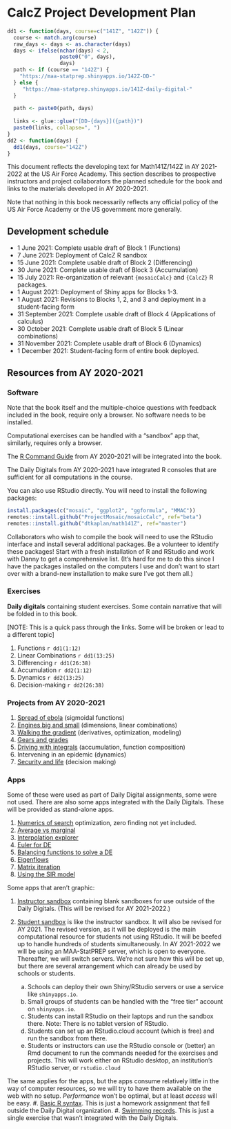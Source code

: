 # CalcZ Project Development Plan {.unnumbered}

```r
dd1 <- function(days, course=c("141Z", "142Z")) {
  course <- match.arg(course)
  raw_days <- days <- as.character(days)
  days <- ifelse(nchar(days) < 2, 
                 paste0("0", days),
                 days)
  path <- if (course == "142Z") {
    "https://maa-statprep.shinyapps.io/142Z-DD-"
  } else {
     "https://maa-statprep.shinyapps.io/141Z-daily-digital-"
  }
    
  path <- paste0(path, days)
  
  links <- glue::glue("[DD-{days}]({path})")
  paste0(links, collapse=", ")
}
dd2 <- function(days) {
  dd1(days, course="142Z")
}
```


This document reflects the developing text for Math141Z/142Z in AY 2021-2022 at the US Air Force Academy. This section describes to prospective instructors and project collaborators the planned schedule for the book and links to the materials developed in AY 2020-2021.

Note that nothing in this book necessarily reflects any official policy of the US Air Force Academy or the US government more generally.

## Development schedule {.unnumbered}

- 1 June 2021: Complete usable draft of Block 1 (Functions)
- 7 June 2021: Deployment of CalcZ R sandbox
- 15 June 2021: Complete usable draft of Block 2 (Differencing)
- 30 June 2021: Complete usable draft of Block 3 (Accumulation)
- 15 July 2021: Re-organization of relevant `{mosaicCalc}` and `{CalcZ}` R packages.
- 1 August 2021: Deployment of Shiny apps for Blocks 1-3.
- 1 August 2021: Revisions to Blocks 1, 2, and 3 and deployment in a student-facing form
- 31 September 2021: Complete usable draft of Block 4 (Applications of calculus)
- 30 October 2021: Complete usable draft of Block 5 (Linear combinations)
- 31 November 2021: Complete usable draft of Block 6 (Dynamics)
- 1 December 2021: Student-facing form of entire book deployed.

## Resources from AY 2020-2021 {.unnumbered}

### Software {.unnumbered}

Note that the book itself and the multiple-choice questions with feedback included in the book, require only a browser. No software needs to be installed.

Computational exercises can be handled with a "sandbox" app that, similarly, requires only a browser. 

The [R Command Guide](https://maa-statprep.shinyapps.io/141Z-R_command_guide/) from AY 2020-2021 will be integrated into the book.

The Daily Digitals from AY 2020-2021 have integrated R consoles that are sufficient for all computations in the course. 

You can also use RStudio directly. You will need to install the following packages:
```r
install.packages(c("mosaic", "ggplot2", "ggformula", "MMAC"))
remotes::install.github("ProjectMosaic/mosaicCalc", ref="beta")
remotes::install.github("dtkaplan/math141Z", ref="master")
```

Collaborators who wish to compile the book will need to use the RStudio interface and install several additional packages. Be a volunteer to identify these packages! Start with a fresh installation of R and RStudio and work with Danny to get a comprehensive list. (It's hard for me to do this since I have the packages installed on the computers I use and don't want to start over with a brand-new installation to make sure I've got them all.)

### Exercises {.unnumbered}

**Daily digitals** containing student exercises. Some contain narrative that will be folded in to this book.

[NOTE: This is a quick pass through the links. Some will be broken or lead to a different topic]

1. Functions `r dd1(1:12)`
2. Linear Combinations `r dd1(13:25)`
3. Differencing `r dd1(26:38)`
4. Accumulation `r dd2(1:12)`
5. Dynamics `r dd2(13:25)`
6. Decision-making `r dd2(26:38)`

### Projects from AY 2020-2021 {.unnumbered}

1. [Spread of ebola](https://dtkaplan.github.io/CalcZ/project-lessons-from-ebola.html) (sigmoidal functions)
#. [Engines big and small](https://dtkaplan.github.io/CalcZ/project-engines-big-and-small.html) (dimensions, linear combinations)
#. [Walking the gradient](https://dtkaplan.github.io/CalcZ/project-gradient-ascent.html) (derivatives, optimization, modeling)
#. [Gears and grades](https://dtkaplan.github.io/CalcZ/project-gears-and-grades.html)
#. [Driving with integrals](https://maa-statprep.shinyapps.io/142Z-driving-with-integrals/) (accumulation, function composition)
#. Intervening in an epidemic (dynamics)
#. [Security and life](https://maa-statprep.shinyapps.io/142Z-Project3/) (decision making)

### Apps {.unnumbered}

Some of these were used as part of Daily Digital assignments, some were not used. There are also some apps integrated with the Daily Digitals. These will be provided as stand-alone apps.


#. [Numerics of search](https://maa-statprep.shinyapps.io/141Z-numerics-of-search/) optimization, zero finding not yet included.
#. [Average vs marginal](https://maa-statprep.shinyapps.io/141Z-average_marginal/)
#. [Interpolation explorer](https://maa-statprep.shinyapps.io/142Z-Interpolation/)
#. [Euler for DE](https://maa-statprep.shinyapps.io/142Z-DE-Euler/)
#. [Balancing functions to solve a DE](https://maa-statprep.shinyapps.io/142Z-balance-logistic/)
#. [Eigenflows](https://maa-statprep.shinyapps.io/142Z-Eigenflows/)
#. [Matrix iteration](https://maa-statprep.shinyapps.io/142Z-Matrix-iteration/)
#. [Using the SIR model](https://maa-statprep.shinyapps.io/using-the-SIR-model)

Some apps that aren't graphic:

#. [Instructor sandbox](https://maa-statprep.shinyapps.io/141Z-Instructor-sandbox/) containing blank sandboxes for use outside of the Daily Digitals. (This will be revised for AY 2021-2022.)
#. [Student sandbox]() is like the instructor sandbox. It will also be revised for AY 2021. The revised version, as it will be deployed is the main computational resource for students not using RStudio. It will be beefed up to handle hundreds of students simultaneously. In AY 2021-2022 we will be using an MAA-StatPREP server, which is open to everyone. Thereafter, we will switch servers. We're not sure how this will be set up, but there are several arrangement which can already be used by schools or students.

    a. Schools can deploy their own Shiny/RStudio servers or use a service like `shinyapps.io`.
    b. Small groups of students can be handled with the "free tier" account on `shinyapps.io`.
    c. Students can install RStudio on their laptops and run the sandbox there. Note: There is no tablet version of RStudio.
    d. Students can set up an RStudio.cloud account (which is free) and run the sandbox from there. 
    e. Students or instructors can use the RStudio console or (better) an Rmd document to run the commands needed for the exercises and projects. This will work either on RStudio desktop, an institution's RStudio server, or `rstudio.cloud`
    
The same applies for the apps, but the apps consume relatively little in the way of computer resources, so we will try to have them available on the web with no setup. *Performance* won't be optimal, but at least *access* will be easy.
#. [Basic R syntax](https://maa-statprep.shinyapps.io/141Z-Syntax/). This is just a homework assignment that fell outside the Daily Digital organization.
#. [Swimming records](https://maa-statprep.shinyapps.io/144Z-Swimming-Day-04). This is just a single exercise that wasn't integrated with the Daily Digitals.
